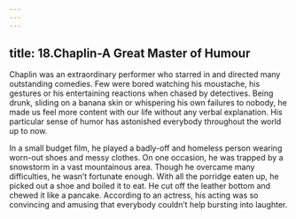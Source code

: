 ```yaml
---
---
---
```

title: 18.Chaplin-A Great Master of Humour
---


Chaplin was an extraordinary performer who starred in and directed many outstanding comedies. Few were bored watching his moustache, his gestures or his entertaining reactions when chased by detectives. Being drunk, sliding on a banana skin or whispering his own failures to nobody, he made us feel more content with our life without any verbal explanation. His particular sense of humor has astonished everybody throughout the world up to now.

In a small budget film, he played a badly-off and homeless person wearing worn-out shoes and messy clothes. On one occasion, he was trapped by a snowstorm in a vast mountainous area. Though he overcame many difficulties, he wasn’t fortunate enough. With all the porridge eaten up, he picked out a shoe and boiled it to eat. He cut off the leather bottom and chewed it like a pancake. According to an actress, his acting was so convincing and amusing that everybody couldn’t help bursting into laughter.